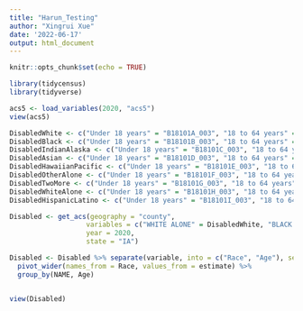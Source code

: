 ```yaml
---
title: "Harun_Testing"
author: "Xingrui Xue"
date: '2022-06-17'
output: html_document
---
```


```r
knitr::opts_chunk$set(echo = TRUE)
```

```r
library(tidycensus)
library(tidyverse)

acs5 <- load_variables(2020, "acs5")
view(acs5)
```

```r
DisabledWhite <- c("Under 18 years" = "B18101A_003", "18 to 64 years" = "B18101A_006", "65 years and over" = "B18101A_009")
DisabledBlack <- c("Under 18 years" = "B18101B_003", "18 to 64 years" = "B18101B_006", "65 years and over" = "B18101B_009")
DisabledIndianAlaska <- c("Under 18 years" = "B18101C_003", "18 to 64 years" = "B18101C_006", "65 years and over" = "B18101C_009")
DisabledAsian <- c("Under 18 years" = "B18101D_003", "18 to 64 years" = "B18101D_006", "65 years and over" = "B18101D_009")
DisabledHawaiianPacific <- c("Under 18 years" = "B18101E_003", "18 to 64 years" = "B18101E_006", "65 years and over" = "B18101E_009")
DisabledOtherAlone <- c("Under 18 years" = "B18101F_003", "18 to 64 years" = "B18101F_006", "65 years and over" = "B18101F_009")
DisabledTwoMore <- c("Under 18 years" = "B18101G_003", "18 to 64 years" = "B18101G_006", "65 years and over" = "B18101G_009")
DisabledWhiteAlone <- c("Under 18 years" = "B18101H_003", "18 to 64 years" = "B18101H_006", "65 years and over" = "B18101H_009")
DisabledHispanicLatino <- c("Under 18 years" = "B18101I_003", "18 to 64 years" = "B18101I_006", "65 years and over" = "B18101I_009")
```

```r
Disabled <- get_acs(geography = "county",
                   variables = c("WHITE ALONE" = DisabledWhite, "BLACK OR AFRICAN AMERICAN ALONE" = DisabledBlack, "AMERICAN, INDIAN AND ALASKA NATIVE ALONE" = DisabledIndianAlaska, "ASIAN ALONE" = DisabledAsian, "NATIVE HAWAIIAN AND OTHER PACIFIC ISLANDER ALONE" = DisabledHawaiianPacific, "SOME OTHER RACE ALONE" = DisabledOtherAlone, "TWO OR MORE RACES" = DisabledTwoMore, "WHITE ALONE, NOT HISPANIC OR LATINO" = DisabledWhiteAlone, "HISPANIC OR LATINO" = DisabledHispanicLatino),
                   year = 2020,
                   state = "IA")

Disabled <- Disabled %>% separate(variable, into = c("Race", "Age"), sep = "\\.") %>%
  pivot_wider(names_from = Race, values_from = estimate) %>%
  group_by(NAME, Age)


view(Disabled)
```